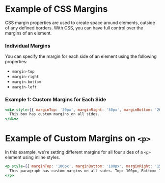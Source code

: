 # Example of CSS Margins

CSS margin properties are used to create space around elements, outside of any defined borders. With CSS, you can have full control over the margins of an element.

### Individual Margins

You can specify the margin for each side of an element using the following properties:
- `margin-top`
- `margin-right`
- `margin-bottom`
- `margin-left`

### Example 1: Custom Margins for Each Side

```jsx
<div style={{ marginTop: '20px', marginRight: '30px', marginBottom: '20px', marginLeft: '30px', backgroundColor: 'lightcoral' }}>
  This box has custom margins on all sides.
</div>
```
# Example of Custom Margins on `<p>`

In this example, we're setting different margins for all four sides of a `<p>` element using inline styles.

```jsx
<p style={{ marginTop: '100px', marginBottom: '100px', marginRight: '150px', marginLeft: '80px' }}>
  This paragraph has custom margins on all sides. Top: 100px, Bottom: 100px, Right: 150px, Left: 80px.
</p>
```
